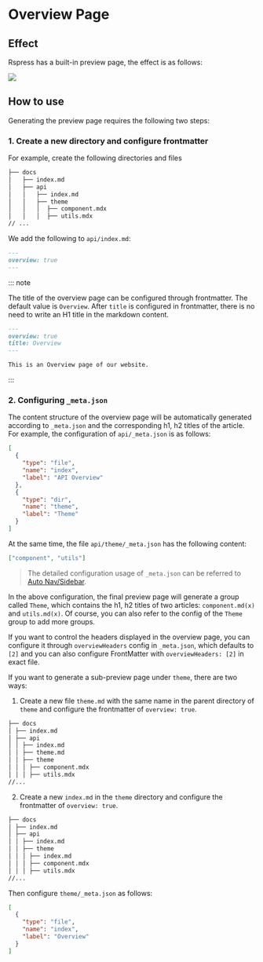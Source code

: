 # Overview Page

## Effect

Rspress has a built-in preview page, the effect is as follows:

<img src="https://lf3-static.bytednsdoc.com/obj/eden-cn/uhbfnupenuhf/rspress/rspress-api-overview.png" />

## How to use

Generating the preview page requires the following two steps:

### 1. Create a new directory and configure frontmatter

For example, create the following directories and files

```bash
├── docs
│   ├── index.md
│   ├── api
│   │   ├── index.md
│   │   ├── theme
│   │   │  ├── component.mdx
│   │   │  ├── utils.mdx
// ...
```

We add the following to `api/index.md`:

```md
---
overview: true
---
```

::: note

The title of the overview page can be configured through frontmatter. The default value is `Overview`. After `title` is configured in frontmatter, there is no need to write an H1 title in the markdown content.

```md
---
overview: true
title: Overview
---

This is an Overview page of our website.
```

:::

### 2. Configuring `_meta.json`

The content structure of the overview page will be automatically generated according to `_meta.json` and the corresponding h1, h2 titles of the article. For example, the configuration of `api/_meta.json` is as follows:

```json
[
  {
    "type": "file",
    "name": "index",
    "label": "API Overview"
  },
  {
    "type": "dir",
    "name": "theme",
    "label": "Theme"
  }
]
```

At the same time, the file `api/theme/_meta.json` has the following content:

```json
["component", "utils"]
```

> The detailed configuration usage of `_meta.json` can be referred to [Auto Nav/Sidebar](/guide/basic/auto-nav-sidebar).

In the above configuration, the final preview page will generate a group called `Theme`, which contains the h1, h2 titles of two articles: `component.md(x)` and `utils.md(x)`. Of course, you can also refer to the config of the `Theme` group to add more groups.

If you want to control the headers displayed in the overview page, you can configure it through `overviewHeaders` config in `_meta.json`, which defaults to `[2]` and you can also configure FrontMatter with `overviewHeaders: [2]` in exact file.

If you want to generate a sub-preview page under `theme`, there are two ways:

1. Create a new file `theme.md` with the same name in the parent directory of `theme` and configure the frontmatter of `overview: true`.

```bash
├── docs
│ ├── index.md
│ ├── api
│ │ ├── index.md
│ │ ├── theme.md
│ │ ├── theme
│ │ │ ├── component.mdx
│ │ │ ├── utils.mdx
//...
```

2. Create a new `index.md` in the `theme` directory and configure the frontmatter of `overview: true`.

```bash
├── docs
│ ├── index.md
│ ├── api
│ │ ├── index.md
│ │ ├── theme
│ │ │ ├── index.md
│ │ │ ├── component.mdx
│ │ │ ├── utils.mdx
//...
```

Then configure `theme/_meta.json` as follows:

```json
[
  {
    "type": "file",
    "name": "index",
    "label": "Overview"
  }
]
```
